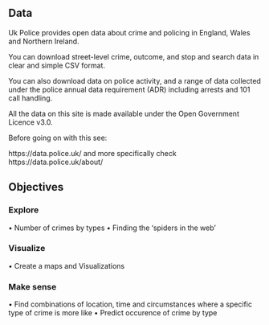 ## Data 

Uk Police provides open data about crime and policing in England, Wales and Northern Ireland.

You can download street-level crime, outcome, and stop and search data in clear and simple CSV format.

You can also download data on police activity, and a range of data collected under the police annual data requirement (ADR) including arrests and 101 call handling.

All the data on this site is made available under the Open Government Licence v3.0.

Before going on with this see: 

https://data.police.uk/ and more specifically check https://data.police.uk/about/


## Objectives

### Explore
• Number of crimes by types
• Finding the ‘spiders in the web’


### Visualize
• Create a maps and Visualizations


### Make sense
• Find combinations of location, time and circumstances where a specific type of crime is more like
• Predict occurence of crime by type
